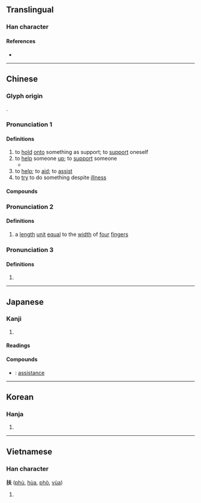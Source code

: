{{also|扷|抚}}
{{character info/new}}
==Translingual==

===Han character===
{{Han char|rn=64|rad=手|as=04|sn=7|four=55030|canj=QQO|ids=⿰扌夫}}

====References====
* {{Han ref|kx=0419.050|dkj=11840|dj=0765.280|hdz=31833.020|uh=6276|ud=25206|bh=A7DF|bd=42975}}

----

==Chinese==
{{zh-forms}}

===Glyph origin===
{{Han etym}}
{{Han compound|手|alt1=扌|夫|ls=psc|c1=s|c2=p}}.

===Pronunciation 1===
{{zh-pron
|m=fú
|c=fu4
|h=pfs=fù
|md=hô/può/hù
|mn_note=hù - literary; può/hô - vernacular
|mn=hû/phô͘
|mn_note=hû - literary; phô͘ - vernacular
|mn-t=hu5
|w=3vu
|mc=1
|oc=y,2
|cat=v
}}

====Definitions====
{{zh-hanzi}}

# to [[hold]] [[onto]] something as support; to [[support]] oneself
# to [[help]] someone [[up]]; to [[support]] someone
#* {{zh-x|我 摔倒 之後，媽 跑 過來 扶 我，爸 卻 揮手 要 她 走開。|After I fell down, Mom ran over and '''helped me up''', but Dad waved her away.|ref={{w|Erma Bombeck}}, in translation as ''《父亲的爱》''}}
# to [[help]]; to [[aid]]; to [[assist]]
# to [[try]] to do something despite [[illness]]

====Compounds====
{{zh-der|山有扶蘇|人扶人興|患難相扶|家扶中心|弱柳扶風|一木難扶|兩瞽相扶|匡扶|扶養|扶危翼傾|扶持|扶疏|拯溺扶危|扶危持顛|扶腰|扶傾濟弱|扶手匣|扶義|扶急持傾|扶輿|扶桑花|拽耙扶犁|撐扶|扶側|扶綱|扶頭酒|扶弱抑強|扶同硬證|救困扶危|扶上馬|扶危|手扶|扶乩|扶同|扶老|扶危定傾|扶搖|扶風|攜幼扶老|扶善懲惡|扶柩|扶立|拽欛扶犁|扶東倒西|扶翼|扶植|扶杖|扶策|持危扶顛|搊扶|扶危濟困|攜扶|扶危定亂|扶鸞|濟弱扶危|扶頭|攜老扶幼|濟困扶危|扶危救困|扶筇|枝葉扶疏|扶丞|濟弱扶傾|扶伏|抑強扶弱|攙扶婆|扶梯|扶搖直上|扶顛持危|扶竹|扶輪社|扶老攜幼|攜老扶弱|扶掖|扶手|扶正|扶正黜邪|攙扶|救死扶傷|扶餘國|扶同詿誤|扶幼週|擔扶|扶住|扶病|搭扶定|扶靈|扶危拯溺|扶桑|扶箕|扶床|東扶西倒|扶引|扶助|扶直|搭扶|拯危扶溺|扶牆摸壁|扶將|扶堂屋|醫務扶助|越扶越醉|龍門扶風|繼絕扶傾|花木扶疏|電扶梯|除惡扶善|鋤強扶弱|雙扶}}

===Pronunciation 2===
{{zh-pron
|m=fū
|mc=2
|oc=n,1
|cat=n
}}

====Definitions====
{{zh-hanzi}}

# a [[length]] [[unit]] [[equal]] to the [[width]] of [[four]] [[finger]]s

===Pronunciation 3===
{{zh-pron
|m=pú
|cat=v
}}

====Definitions====
{{zh-hanzi}}

# {{zh-only|扶服}}

{{zh-cat|Elementary}}

----

==Japanese==

===Kanji===
{{ja-kanji|grade=c|rs=手04}}

# {{defn|lang=ja|sort=手04}}

====Readings====
{{ja-readings
|goon=ぶ
|kanon=ふ
|kun=たす-ける
}}

====Compounds====
* {{ja-r|扶%翼|ふ%よく}}: [[assistance]]

----

==Korean==

===Hanja===
{{ko-hanja|hangeul=부|eumhun=|rv=bu|mr=pu|y=pu}}

# {{defn|lang=ko|sort=手04}}

----

==Vietnamese==

===Han character===
'''扶''' ([[phù]], [[hùa]], [[phò]], [[vùa]])

# {{defn|lang=vi}}

{{cln|vi|Han tu}}